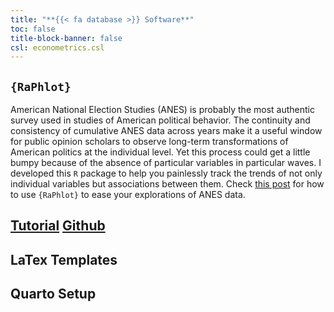 ```yaml
---
title: "**{{< fa database >}} Software**"
toc: false
title-block-banner: false
csl: econometrics.csl
---
```


## **`{RaPhlot}`** 

American National Election Studies (ANES) is probably the most authentic survey used in studies of American political behavior. The continuity and consistency of cumulative ANES data across years make it a useful window for public opinion scholars to observe long-term transformations of American politics at the individual level. Yet this process could get a little bumpy because of the absence of particular variables in particular waves. I developed this `R` package to help you painlessly track the trends of not only individual variables but associations between them. Check [this post](/posts/RaPhlot/index.qmd) for how to use `{RaPhlot}` to ease your explorations of ANES data.

## [Tutorial](posts/RaPhlot/index.qmd){.btn .btn-primary .btn-sm role="button"} [Github](..\about.qmd){.btn .btn-success .btn-sm role="button"}

## LaTex Templates

## Quarto Setup
